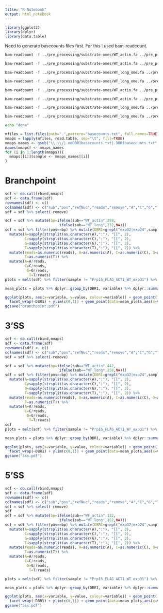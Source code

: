 ```yaml
---
title: "R Notebook"
output: html_notebook
---
```


```r
library(ggplot2)
library(dplyr)
library(data.table)
```

Need to generate basecounts files first. For this I used bam-readcount. 

```bash
bam-readcount -f ../pre_processing/substrate-omes/WT_actin.fa ../pre_processing/results/mapped/Prp16_FLAG_ACT1_WT_exp31.Aligned.out.sorted.DEDUPLICATED.bam WT_actin > Prp16_FLAG_ACT1_WT_exp31.noDBR1basecounts.txt

bam-readcount -f ../pre_processing/substrate-omes/WT_actin.fa ../pre_processing/results/mapped/Prp16_G378A-FLAG_ACT1_WT_exp31.Aligned.out.sorted.DEDUPLICATED.bam WT_actin > Prp16_G378A-FLAG_ACT1_WT_exp31.noDBR1basecounts.txt

bam-readcount -f ../pre_processing/substrate-omes/WT_long_ome.fa ../pre_processing/results/mapped/Prp16_FLAG_UBC4_WT_long_exp30.Aligned.out.sorted.DEDUPLICATED.bam WT_long > Prp16_FLAG_UBC4_WT_long_exp30.noDBR1basecounts.txt

bam-readcount -f ../pre_processing/substrate-omes/WT_long_ome.fa ../pre_processing/results/mapped/Prp16_G378A_FLAG_UBC4_WT_long_exp30.Aligned.out.sorted.DEDUPLICATED.bam WT_long > Prp16_G378A_FLAG_UBC4_WT_long_exp30.noDBR1basecounts.txt 

bam-readcount -f ../pre_processing/substrate-omes/WT_actin.fa ../pre_processing/results/mapped/Prp16_FLAG_ACT1_WT_DBR1_exp32.Aligned.out.sorted.DEDUPLICATED.bam WT_actin > Prp16_FLAG_ACT1_WT_exp32.DBR1basecounts.txt

bam-readcount -f ../pre_processing/substrate-omes/WT_actin.fa ../pre_processing/results/mapped/Prp16_G378A-FLAG_ACT1_WT_DBR1_exp32.Aligned.out.sorted.DEDUPLICATED.bam WT_actin > Prp16_G378A-FLAG_ACT1_WT_exp32.DBR1basecounts.txt

bam-readcount -f ../pre_processing/substrate-omes/WT_long_ome.fa ../pre_processing/results/mapped/Prp16-FLAG_UBC4_WT_long_DBR1_exp24.Aligned.out.sorted.DEDUPLICATED.bam WT_long > Prp16-FLAG_UBC4_WT_long_DBR1_exp24.DBR1basecounts.txt

bam-readcount -f ../pre_processing/substrate-omes/WT_long_ome.fa ../pre_processing/results/mapped/Prp16-G378A-FLAG_UBC4_WT_long_DBR1_exp24.Aligned.out.sorted.DEDUPLICATED.bam WT_long > Prp16-G378A-FLAG_UBC4_WT_long_DBR1_exp24.DBR1basecounts.txt

echo "done"
```



```r
mfiles = list.files(path=".",pattern="basecounts.txt", full.names=TRUE) 
mmaps = lapply(mfiles, read.table, sep="\t", fill=TRUE)
mmaps_names <- gsub("\\.\\/|.noDBR1basecounts.txt|.DBR1basecounts.txt","", mfiles)
names(mmaps) <- mmaps_names
for (i in 1:length(mmaps)){
  mmaps[[i]]$sample <- mmaps_names[[i]]
}
```

# Branchpoint

```r
sdf <- do.call(rbind,mmaps) 
sdf <- data.frame(sdf)
rownames(sdf) <- c()
colnames(sdf) <- c("sub","pos","refNuc","reads","remove","A","C","G","T","other","sample")
sdf = sdf %>% select(-remove)

sdf = sdf %>% mutate(bp=ifelse(sub=="WT_actin",398,
                         ifelse(sub=="WT_long",232,NA)))
sdf = sdf %>% filter(pos==bp) %>% mutate(DBR1=grepl("exp32|exp24",sample)) %>%
  mutate(A=sapply(strsplit(as.character(A),":"), "[[", 2),
         C=sapply(strsplit(as.character(C),":"), "[[", 2),
         G=sapply(strsplit(as.character(G),":"), "[[", 2),
         T=sapply(strsplit(as.character(T),":"), "[[", 2)) %>%
  mutate(reads=as.numeric(reads), A=as.numeric(A), C=as.numeric(C), G=as.numeric(G),
         T=as.numeric(T)) %>%
  mutate(A=A/reads,
         C=C/reads,
          G=G/reads,
           T=T/reads)
plots = melt(sdf) %>% filter(sample != "Prp16_FLAG_ACT1_WT_exp31") %>% filter(variable!="reads" & variable!="bp")

mean_plots = plots %>% dplyr::group_by(DBR1, variable) %>% dplyr::summarise(mean=mean(value))

ggplot(plots, aes(x=variable, y=value, colour=variable)) + geom_point() + theme_few() +
  facet_wrap(~DBR1) + ylim(c(0,1)) + geom_point(data=mean_plots,aes(x=variable, y=mean), shape=4, color="black") + ylab("proportion") + xlab("") + ggtitle("BP") + theme(aspect.ratio=1)
ggsave("branchpoint.pdf")

```
# 3'SS

```r
sdf <- do.call(rbind,mmaps) 
sdf <- data.frame(sdf)
rownames(sdf) <- c()
colnames(sdf) <- c("sub","pos","refNuc","reads","remove","A","C","G","T","other","sample")
sdf = sdf %>% select(-remove)

sdf = sdf %>% mutate(bp=ifelse(sub=="WT_actin",442,
                         ifelse(sub=="WT_long",258,NA)))
sdf = sdf %>% filter(pos==bp) %>% mutate(DBR1=grepl("exp32|exp24",sample)) %>%
  mutate(A=sapply(strsplit(as.character(A),":"), "[[", 2),
         C=sapply(strsplit(as.character(C),":"), "[[", 2),
         G=sapply(strsplit(as.character(G),":"), "[[", 2),
         T=sapply(strsplit(as.character(T),":"), "[[", 2)) %>%
  mutate(reads=as.numeric(reads), A=as.numeric(A), C=as.numeric(C), G=as.numeric(G),
         T=as.numeric(T)) %>%
  mutate(A=A/reads,
         C=C/reads,
          G=G/reads,
           T=T/reads)
sdf
plots = melt(sdf) %>% filter(sample != "Prp16_FLAG_ACT1_WT_exp31") %>% filter(variable!="reads" & variable!="bp")

mean_plots = plots %>% dplyr::group_by(DBR1, variable) %>% dplyr::summarise(mean=mean(value))

ggplot(plots, aes(x=variable, y=value, colour=variable)) + geom_point() + theme_few() +
  facet_wrap(~DBR1) + ylim(c(0,1)) + geom_point(data=mean_plots,aes(x=variable, y=mean), shape=4, color="black") + ylab("proportion") + xlab("") + ggtitle("3'SS") + theme(aspect.ratio=1)
ggsave("3ss.pdf")
```
# 5'SS

```r
sdf <- do.call(rbind,mmaps) 
sdf <- data.frame(sdf)
rownames(sdf) <- c()
colnames(sdf) <- c("sub","pos","refNuc","reads","remove","A","C","G","T","other","sample")
sdf = sdf %>% select(-remove)
sdf
sdf = sdf %>% mutate(bp=ifelse(sub=="WT_actin",132,
                         ifelse(sub=="WT_long",162,NA)))
sdf = sdf %>% filter(pos==bp) %>% mutate(DBR1=grepl("exp32|exp24",sample)) %>%
  mutate(A=sapply(strsplit(as.character(A),":"), "[[", 2),
         C=sapply(strsplit(as.character(C),":"), "[[", 2),
         G=sapply(strsplit(as.character(G),":"), "[[", 2),
         T=sapply(strsplit(as.character(T),":"), "[[", 2)) %>%
  mutate(reads=as.numeric(reads), A=as.numeric(A), C=as.numeric(C), G=as.numeric(G),
         T=as.numeric(T)) %>%
  mutate(A=A/reads,
         C=C/reads,
          G=G/reads,
           T=T/reads)

plots = melt(sdf) %>% filter(sample != "Prp16_FLAG_ACT1_WT_exp31") %>% filter(variable!="reads" & variable!="bp")

mean_plots = plots %>% dplyr::group_by(DBR1, variable) %>% dplyr::summarise(mean=mean(value))

ggplot(plots, aes(x=variable, y=value, colour=variable)) + geom_point() + theme_few() +
  facet_wrap(~DBR1) + ylim(c(0,1)) + geom_point(data=mean_plots,aes(x=variable, y=mean), shape=4, color="black") + ylab("proportion") + xlab("") + ggtitle("5'SS") + theme(aspect.ratio=1)
ggsave("5ss.pdf")
```

